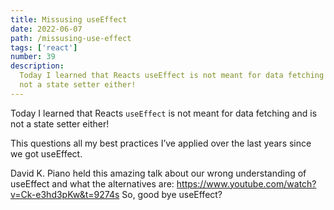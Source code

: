 ```yaml
---
title: Missusing useEffect
date: 2022-06-07
path: /missusing-use-effect
tags: ['react']
number: 39
description:
  Today I learned that Reacts useEffect is not meant for data fetching and is
  not a state setter either!
---
```


Today I learned that Reacts `useEffect` is not meant for data fetching and is
not a state setter either!

This questions all my best practices I’ve applied over the last years since we
got useEffect.

David K. Piano held this amazing talk about our wrong understanding of useEffect
and what the alternatives are:
https://www.youtube.com/watch?v=Ck-e3hd3pKw&t=9274s So, good bye useEffect?
